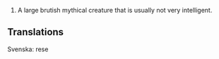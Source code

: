 #A large brutish mythical creature that is usually not very intelligent.


== Translations ==

Svenska: rese